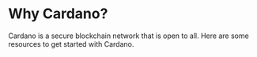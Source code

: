 # Why Cardano?

Cardano is a secure blockchain network that is open to all. Here are some resources to get started with Cardano. 